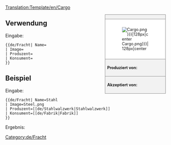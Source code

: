 [[Translation:Template/en/Cargo]]
<noinclude></noinclude><!--
--><div style="float:right; width:15em; font-size:90%; border:1px solid gray; background-color:#f2f2f2; margin-left:1em; margin-bottom:1em">
<div style="text-align:center; border-bottom:1px solid gray"><strong>{{{Name|Fracht}}}</strong></div>
<div style="padding:1em; background-color:white">[[File:en/{{{Image|Cargo.png}}}|128px|center]]</div>
<div style="border-top:1px solid gray; padding:0.5em"><strong>Produziert von:</strong> {{{Produzent}}}</div>
<div style="border-top:1px solid gray; padding:0.5em"><strong>Akzeptiert von:</strong> {{{Konsument}}}</div>
</div><noinclude>

{{en/-}}
==Verwendung==
Eingabe:
<pre>{{de/Fracht| Name=
| Image=
| Produzent=
| Konsument=
}}</pre>

==Beispiel==
Eingabe:
<pre>{{de/Fracht| Name=Stahl
| Image=Steel.png
| Produzent=[[de/Stahlwalzwerk|Stahlwalzwerk]]
| Konsument=[[de/Fabrik|Fabrik]]
}}</pre>
Ergebnis:
{{de/Fracht| Name=Stahl
| Image=Steel.png
| Produzent=[[de/Stahlwalzwerk|Stahlwalzwerk]]
| Konsument=[[de/Fabrik|Fabrik]]
}}
</noinclude><includeonly>[[Category:de/Fracht]]</includeonly>